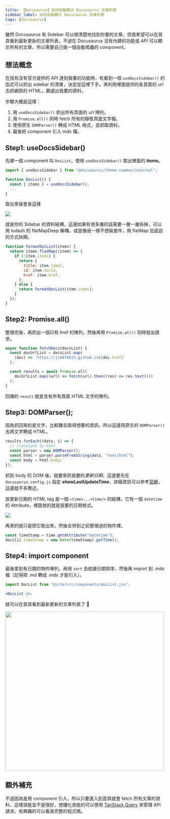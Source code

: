 ```yaml
---
title: 【Docusaurus】如何自動顯示 Docusaurus 文章列表
sidebar_label: 如何自動顯示 Docusaurus 文章列表
tags: [docusaurus]
---
```



雖然 Docusaurus 有 Sidebar 可以很清楚地找到你要的文章，但我希望可以在首頁看到最新更新的文章列表，不過在 Docusaurus 沒有內建的功能或 API 可以顯示所有的文章，所以需要自己做一個自動爬蟲的 component。

## 想法概念

在找有沒有官方提供的 API 達到我要的功能時，有看到一個 `useDocsSidebar()` 的函式可以抓出 sidebar 的清單，決定從這裡下手。再利用裡面提供的各頁面的 url 去抓網頁的 HTML，篩選出我要的資料。

步驟大概是這樣：

1. 用 `useDocsSidebar()` 抓出所有頁面的 url 陣列。
2. 用 `Promise.all()` 同時 fetch 所有的靜態頁面文字檔。
3. 使用原生 `DOMParser()` 轉成 HTML 格式，並抓取資料。
4. 最後把 component 引入 mdx 檔。

## Step1: useDocsSidebar()

先建一個 component 叫 `DocList`，使用 `useDocsSidebar()` 取出裡面的 **items**。

```jsx title=DocList.jsx
import { useDocsSidebar } from "@docusaurus/theme-common/internal";

function DocList() {
  const { items } = useDocsSidebar();
  ...
}
```

取出來後會長這樣

<Img src={image_1} />

就是你的 Sidebar 的資料結構，這邊如果有很多層的話需要一層一層拆掉，可以用 lodash 的 flatMapDeep 解構。或是像我一樣不想裝套件，用 flatMap 加遞迴的方式拆開。

```jsx
function formatDocList(items) {
  return items.flatMap((item) => {
    if (!item.items) {
      return {
        title: item.label,
        id: item.docId,
        href: item.href,
      };
    } else {
      return formatDocList(item.items);
    }
  });
}
```

## Step2: Promise.all()

整理完後，再抓出一個只有 href 的陣列，然後再用 `Promise.all()` 同時發出請求。

```jsx
async function fetchDocs(docsList) {
  const docUrlList = docsList.map(
    (doc) => `https://jim876633.github.io${doc.href}`
  );

  const results = await Promise.all(
    docUrlList.map((url) => fetch(url).then((res) => res.text()))
  );
}
```

回傳的 `result` 就是含有所有頁面 HTML 文字的陣列。

## Step3: DOMParser();

因為抓回來的是文字，比較難去取得想要的資訊，所以這邊用原生的 `DOMParser()` 去將文字轉成 HTML。

```jsx
results.forEach((data, i) => {
  // translate to html
  const parser = new DOMParser();
  const html = parser.parseFromString(data, "text/html");
  const body = html.body;
});
```

抓到 body 的 DOM 後，就要來抓我要的*更新日期*，這邊要先在 `docusaurus.config.js` 設定 **showLastUpdateTime**，詳細資訊可以參考[官網](https://docusaurus.io/docs/api/plugins/@docusaurus/plugin-content-docs#showLastUpdateTime)，這邊就不多贅述。

放更新日期的 HTML tag 是一個 `<time>...<time/>` 的結構，它有一個 `datetime` 的 Attribute，裡面放的就是我要的日期格式。

<Img src={image_2} />

再來的就只是把它取出來，然後合併到之前整理過的物件裡。

```jsx {8-16} showLineNumbers
const timeStamp = time.getAttribute("datetime");
docs[i].timeStamp = new Date(timeStamp).getTime();
```

## Step4: import component

最後拿到有日期的物件陣列，再用 `sort` 去依據日期排序，然後再 import 到 .mdx 檔（記得把 .md 轉成 .mdx 才能引入）。

```jsx title='intro.mdx'
import DocList from "@site/src/components/docList.jsx";

<DocList />;
```

就可以在首頁看到最新更新的文章列表了 🎉

<Img src={image_3} width='500px' />

## 額外補充

不過因為是用 component 引入，所以只要進入到首頁就會 fetch 所有文章的資料，這樣效能並不是很好，想優化效能的可以使用 [TanStack Query](https://tanstack.com/query/latest) 來管理 API 請求，有興趣的可以看我完整的程式碼。
